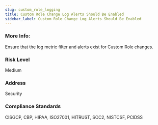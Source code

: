 ```yaml
---
slug: custom_role_logging
title: Custom Role Change Log Alerts Should Be Enabled
sidebar_label: Custom Role Change Log Alerts Should Be Enabled
---
```


### More Info:

Ensure that the log metric filter and alerts exist for Custom Role changes.

### Risk Level

Medium

### Address

Security

### Compliance Standards

CISGCP, CBP, HIPAA, ISO27001, HITRUST, SOC2, NISTCSF, PCIDSS

